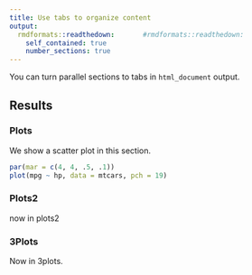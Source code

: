 ```yaml
---
title: Use tabs to organize content
output:
  rmdformats::readthedown:       #rmdformats::readthedown:
    self_contained: true
    number_sections: true
---
```


You can turn parallel sections to tabs in `html_document` output.

## Results {.tabset}


### <span id="custom-plots">Plots</span>

We show a scatter plot in this section.

```r
par(mar = c(4, 4, .5, .1))
plot(mpg ~ hp, data = mtcars, pch = 19)
```

### <span id="custom-plots2">Plots2</span>

now in plots2

### <span id="custom-3plots">3Plots</span>
Now in 3plots.



